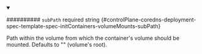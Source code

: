 
<details className="config-field" data-expandable="false" open>
<summary>

########## `subPath` <span className="config-field-required" data-required="false">required</span> <span className="config-field-type">string</span> <span className="config-field-default"></span> <span className="config-field-enum"></span> {#controlPlane-coredns-deployment-spec-template-spec-initContainers-volumeMounts-subPath}

Path within the volume from which the container's volume should be mounted.
Defaults to "" (volume's root).

</summary>



</details>
